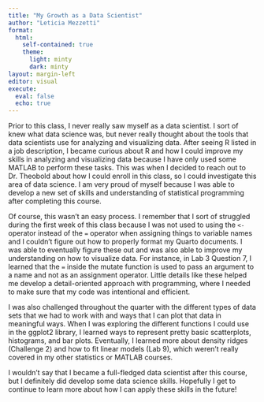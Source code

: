 ```yaml
---
title: "My Growth as a Data Scientist"
author: "Leticia Mezzetti"
format: 
  html: 
    self-contained: true
    theme: 
      light: minty
      dark: minty
layout: margin-left
editor: visual
execute: 
  eval: false
  echo: true
---
```


Prior to this class, I never really saw myself as a data scientist. I sort of knew what data science was, but never really thought about the tools that data scientists use for analyzing and visualizing data. After seeing R listed in a job description, I became curious about R and how I could improve my skills in analyzing and visualizing data because I have only used some MATLAB to perform these tasks. This was when I decided to reach out to Dr. Theobold about how I could enroll in this class, so I could investigate this area of data science. I am very proud of myself because I was able to develop a new set of skills and understanding of statistical programming after completing this course.

Of course, this wasn't an easy process. I remember that I sort of struggled during the first week of this class because I was not used to using the `<-` operator instead of the `=` operator when assigning things to variable names and I couldn't figure out how to properly format my Quarto documents. I was able to eventually figure these out and was also able to improve my understanding on how to visualize data. For instance, in Lab 3 Question 7, I learned that the `=` inside the mutate function is used to pass an argument to a name and not as an assignment operator. Little details like these helped me develop a detail-oriented approach with programming, where I needed to make sure that my code was intentional and efficient.

I was also challenged throughout the quarter with the different types of data sets that we had to work with and ways that I can plot that data in meaningful ways. When I was exploring the different functions I could use in the ggplot2 library, I learned ways to represent pretty basic scatterplots, histograms, and bar plots. Eventually, I learned more about density ridges (Challenge 2) and how to fit linear models (Lab 9), which weren't really covered in my other statistics or MATLAB courses.

I wouldn't say that I became a full-fledged data scientist after this course, but I definitely did develop some data science skills. Hopefully I get to continue to learn more about how I can apply these skills in the future!
